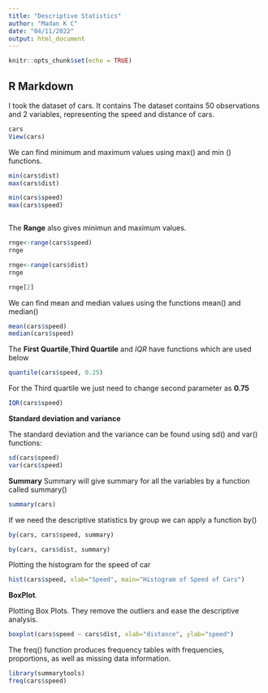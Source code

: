 ```yaml
---
title: "Descriptive Statistics"
author: "Madan K C"
date: "04/11/2022"
output: html_document
---
```


```r
knitr::opts_chunk$set(echo = TRUE)
```

## R Markdown

I took the dataset of cars. It contains 
The dataset contains 50 observations and 2 variables, representing the speed and distance of cars.

```r
cars
View(cars)
```

  We can find minimum and maximum values using max() and min () functions.
```r
min(cars$dist)
max(cars$dist)
```


```r
min(cars$speed)
max(cars$speed)
```


```r
```
The **Range** also  gives minimun and maximum values.
```r
rnge<-range(cars$speed)
rnge
```
```r
rnge<-range(cars$dist)
rnge
```

```r
rnge[2]
```

We can find mean and median values using the functions mean() and median()
```r
mean(cars$speed)
median(cars$speed)
```

The **First Quartile**,**Third Quartile** and *IQR* have functions which are used below
```r
quantile(cars$speed, 0.25)
```
For the Third quartile we just need to change second parameter as **0.75**

```r
IQR(cars$speed)
```
 **Standard deviation and variance**

 
The standard deviation and the variance can be found using sd() and var() functions:

```r
sd(cars$speed)
var(cars$speed)
```
**Summary**
Summary will give summary for all the variables by a function called summary()

```r
summary(cars)
```

If we need the descriptive statistics by group we can apply a function by() 
```r
by(cars, cars$speed, summary)
```

```r
by(cars, cars$dist, summary)
```

Plotting the histogram for the speed of car

```r
hist(cars$speed, xlab="Speed", main="Histogram of Speed of Cars")
```

**BoxPlot**. 
  
Plotting Box Plots. They remove the outliers and ease the descriptive analysis.
  
```r
boxplot(cars$speed ~ cars$dist, xlab="distance", ylab="speed")
```
 
The freq() function produces frequency tables with frequencies, proportions, as well as missing data information.
```r
library(summarytools)
freq(cars$speed)
```